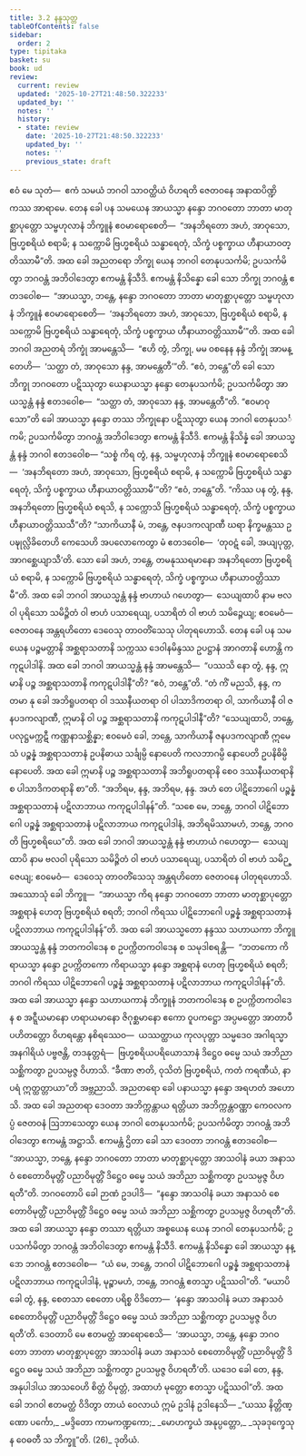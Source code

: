 ```yaml
---
title: 3.2 နန္ဒသုတ္တ
tableOfContents: false
sidebar:
  order: 2
type: tipitaka
basket: su
book: ud
review:
  current: review
  updated: '2025-10-27T21:48:50.322233'
  updated_by: ''
  notes: ''
  history:
  - state: review
    date: '2025-10-27T21:48:50.322233'
    updated_by: ''
    notes: ''
    previous_state: draft
---
```



<ReviewStatus review={frontmatter.review} showDetails={true} />

<HypothesisAnnotation frontmatter={frontmatter} />

<DynamicBreadcrumb />

<Division number="22" book="ud" e="ch" v="18" p="101">

<Paragraph number="158" book="ud">
ဧဝံ မေ သုတံ—  ဧကံ သမယံ ဘဂဝါ သာဝတ္ထိယံ ဝိဟရတိ ဇေတဝနေ အနာထပိဏ္ဍိကဿ အာရာမေ. တေန ခေါ ပန သမယေန အာယသ္မာ နန္ဒော ဘဂဝတော ဘာတာ မာတုစ္ဆာပုတ္တော သမ္ဗဟုလာနံ ဘိက္ခူနံ ဧဝမာရောစေတိ—  “အနဘိရတော အဟံ, အာဝုသော, ဗြဟ္မစရိယံ စရာမိ; န သက္ကောမိ ဗြဟ္မစရိယံ သန္ဓာရေတုံ, သိက္ခံ ပစ္စက္ခာယ ဟီနာယာဝတ္တိဿာမီ”တိ.
</Paragraph>

<Paragraph number="159" book="ud">
အထ ခေါ အညတရော ဘိက္ခု ယေန ဘဂဝါ တေနုပသင်္ကမိ; ဥပသင်္ကမိတွာ ဘဂဝန္တံ အဘိဝါဒေတွာ ဧကမန္တံ နိသီဒိ. ဧကမန္တံ နိသိန္နော ခေါ သော ဘိက္ခု ဘဂဝန္တံ ဧတဒဝေါစ—  “အာယသ္မာ, ဘန္တေ, နန္ဒော ဘဂဝတော ဘာတာ မာတုစ္ဆာပုတ္တော သမ္ဗဟုလာနံ ဘိက္ခူနံ ဧဝမာရောစေတိ—  ‘အနဘိရတော အဟံ, အာဝုသော, ဗြဟ္မစရိယံ စရာမိ, န သက္ကောမိ ဗြဟ္မစရိယံ သန္ဓာရေတုံ, သိက္ခံ ပစ္စက္ခာယ ဟီနာယာဝတ္တိဿာမီ’”တိ.
</Paragraph>

<Paragraph number="160" book="ud">
အထ ခေါ ဘဂဝါ အညတရံ ဘိက္ခုံ အာမန္တေသိ—  “ဧဟိ တွံ, ဘိက္ခု, မမ ဝစနေန နန္ဒံ ဘိက္ခုံ အာမန္တေဟိ—  ‘သတ္ထာ တံ, အာဝုသော နန္ဒ, အာမန္တေတီ’”တိ. “ဧဝံ, ဘန္တေ”တိ ခေါ သော ဘိက္ခု ဘဂဝတော ပဋိဿုတွာ ယေနာယသ္မာ နန္ဒော တေနုပသင်္ကမိ; ဥပသင်္ကမိတွာ အာယသ္မန္တံ နန္ဒံ ဧတဒဝေါစ—  “သတ္ထာ တံ, အာဝုသော နန္ဒ, အာမန္တေတီ”တိ.
</Paragraph>

<Paragraph number="161" book="ud">
“ဧဝမာဝုသော”တိ ခေါ အာယသ္မာ နန္ဒော တဿ ဘိက္ခုနော ပဋိဿုတွာ ယေန ဘဂဝါ တေနုပသင်္ကမိ; ဥပသင်္ကမိတွာ ဘဂဝန္တံ အဘိဝါဒေတွာ ဧကမန္တံ နိသီဒိ. ဧကမန္တံ နိသိန္နံ ခေါ အာယသ္မန္တံ နန္ဒံ ဘဂဝါ ဧတဒဝေါစ—
</Paragraph>

<Paragraph number="162" book="ud">
“သစ္စံ ကိရ တွံ, နန္ဒ, သမ္ဗဟုလာနံ ဘိက္ခူနံ ဧဝမာရောစေသိ—  ‘အနဘိရတော အဟံ, အာဝုသော, ဗြဟ္မစရိယံ စရာမိ, န သက္ကောမိ ဗြဟ္မစရိယံ သန္ဓာရေတုံ, သိက္ခံ ပစ္စက္ခာယ ဟီနာယာဝတ္တိဿာမီ’”တိ? “ဧဝံ, ဘန္တေ”တိ.
</Paragraph>

<Paragraph number="163" book="ud">
“ကိဿ ပန တွံ, နန္ဒ, အနဘိရတော ဗြဟ္မစရိယံ စရသိ, န သက္ကောသိ ဗြဟ္မစရိယံ သန္ဓာရေတုံ, သိက္ခံ ပစ္စက္ခာယ ဟီနာယာဝတ္တိဿသီ”တိ? “သာကိယာနီ မံ, ဘန္တေ, ဇနပဒကလျာဏီ ဃရာ နိက္ခမန္တဿ ဥပဍ္ဎုလ္လိခိတေဟိ ကေသေဟိ အပလောကေတွာ မံ ဧတဒဝေါစ—  ‘တုဝဋံ ခေါ, အယျပုတ္တ, အာဂစ္ဆေယျာသီ’တိ. သော ခေါ အဟံ, ဘန္တေ, တမနုဿရမာနော အနဘိရတော ဗြဟ္မစရိယံ စရာမိ, န သက္ကောမိ ဗြဟ္မစရိယံ သန္ဓာရေတုံ, သိက္ခံ ပစ္စက္ခာယ ဟီနာယာဝတ္တိဿာမီ”တိ.
</Paragraph>

<Paragraph number="164" book="ud">
အထ ခေါ ဘဂဝါ အာယသ္မန္တံ နန္ဒံ ဗာဟာယံ ဂဟေတွာ—  သေယျထာပိ နာမ ဗလဝါ ပုရိသော သမိဉ္ဇိတံ ဝါ ဗာဟံ ပသာရေယျ, ပသာရိတံ ဝါ ဗာဟံ သမိဉ္ဇေယျ; ဧဝမေဝံ—  ဇေတဝနေ အန္တရဟိတော ဒေဝေသု တာဝတိံသေသု ပါတုရဟောသိ.
</Paragraph>

<Paragraph number="165" book="ud">
တေန ခေါ ပန သမယေန ပဉ္စမတ္တာနိ အစ္ဆရာသတာနိ သက္ကဿ ဒေဝါနမိန္ဒဿ ဥပဋ္ဌာနံ အာဂတာနိ ဟောန္တိ ကကုဋပါဒါနိ. အထ ခေါ ဘဂဝါ အာယသ္မန္တံ နန္ဒံ အာမန္တေသိ—  “ပဿသိ နော တွံ, နန္ဒ, ဣမာနိ ပဉ္စ အစ္ဆရာသတာနိ ကကုဋပါဒါနီ”တိ? “ဧဝံ, ဘန္တေ”တိ.
</Paragraph>

<Paragraph number="166" book="ud">
“တံ ကိံ မညသိ, နန္ဒ, ကတမာ နု ခေါ အဘိရူပတရာ ဝါ ဒဿနီယတရာ ဝါ ပါသာဒိကတရာ ဝါ, သာကိယာနီ ဝါ ဇနပဒကလျာဏီ, ဣမာနိ ဝါ ပဉ္စ အစ္ဆရာသတာနိ ကကုဋပါဒါနီ”တိ? “သေယျထာပိ, ဘန္တေ, ပလုဋ္ဌမက္ကဋီ ကဏ္ဏနာသစ္ဆိန္နာ; ဧဝမေဝံ ခေါ, ဘန္တေ, သာကိယာနီ ဇနပဒကလျာဏီ ဣမေသံ ပဉ္စန္နံ အစ္ဆရာသတာနံ ဥပနိဓာယ သင်္ချမ္ပိ နောပေတိ ကလဘာဂမ္ပိ နောပေတိ ဥပနိဓိမ္ပိ နောပေတိ. အထ ခေါ ဣမာနိ ပဉ္စ အစ္ဆရာသတာနိ အဘိရူပတရာနိ စေဝ ဒဿနီယတရာနိ စ ပါသာဒိကတရာနိ စာ”တိ.
</Paragraph>

<Paragraph number="167" book="ud">
“အဘိရမ, နန္ဒ, အဘိရမ, နန္ဒ. အဟံ တေ ပါဋိဘောဂေါ ပဉ္စန္နံ အစ္ဆရာသတာနံ ပဋိလာဘာယ ကကုဋပါဒါနန်”တိ. “သစေ မေ, ဘန္တေ, ဘဂဝါ ပါဋိဘောဂေါ ပဉ္စန္နံ အစ္ဆရာသတာနံ ပဋိလာဘာယ ကကုဋပါဒါနံ, အဘိရမိဿာမဟံ, ဘန္တေ, ဘဂဝတိ ဗြဟ္မစရိယေ”တိ.
</Paragraph>

<Paragraph number="168" book="ud">
အထ ခေါ ဘဂဝါ အာယသ္မန္တံ နန္ဒံ ဗာဟာယံ ဂဟေတွာ—  သေယျထာပိ နာမ ဗလဝါ ပုရိသော သမိဉ္ဇိတံ ဝါ ဗာဟံ ပသာရေယျ, ပသာရိတံ ဝါ ဗာဟံ သမိဉ္ဇေယျ; ဧဝမေဝံ—  ဒေဝေသု တာဝတိံသေသု အန္တရဟိတော ဇေတဝနေ ပါတုရဟောသိ.
</Paragraph>

<Paragraph number="169" book="ud">
အဿောသုံ ခေါ ဘိက္ခူ—  “အာယသ္မာ ကိရ နန္ဒော ဘဂဝတော ဘာတာ မာတုစ္ဆာပုတ္တော အစ္ဆရာနံ ဟေတု ဗြဟ္မစရိယံ စရတိ; ဘဂဝါ ကိရဿ ပါဋိဘောဂေါ ပဉ္စန္နံ အစ္ဆရာသတာနံ ပဋိလာဘာယ ကကုဋပါဒါနန်”တိ.
</Paragraph>

<Paragraph number="170" book="ud">
အထ ခေါ အာယသ္မတော နန္ဒဿ သဟာယကာ ဘိက္ခူ အာယသ္မန္တံ နန္ဒံ ဘတကဝါဒေန စ ဥပက္ကိတကဝါဒေန စ သမုဒါစရန္တိ—  “ဘတကော ကိရာယသ္မာ နန္ဒော ဥပက္ကိတကော ကိရာယသ္မာ နန္ဒော အစ္ဆရာနံ ဟေတု ဗြဟ္မစရိယံ စရတိ; ဘဂဝါ ကိရဿ ပါဋိဘောဂေါ ပဉ္စန္နံ အစ္ဆရာသတာနံ ပဋိလာဘာယ ကကုဋပါဒါနန်”တိ.
</Paragraph>

<Paragraph number="171" book="ud">
အထ ခေါ အာယသ္မာ နန္ဒော သဟာယကာနံ ဘိက္ခူနံ ဘတကဝါဒေန စ ဥပက္ကိတကဝါဒေန စ အဋ္ဋီယမာနော ဟရာယမာနော ဇိဂုစ္ဆမာနော ဧကော ဝူပကဋ္ဌော အပ္ပမတ္တော အာတာပီ ပဟိတတ္တော ဝိဟရန္တော နစိရဿေဝ—  ယဿတ္ထာယ ကုလပုတ္တာ သမ္မဒေဝ အဂါရသ္မာ အနဂါရိယံ ပဗ္ဗဇန္တိ, တဒနုတ္တရံ—  ဗြဟ္မစရိယပရိယောသာနံ ဒိဋ္ဌေဝ ဓမ္မေ သယံ အဘိညာ သစ္ဆိကတွာ ဥပသမ္ပဇ္ဇ ဝိဟာသိ. “ခီဏာ ဇာတိ, ဝုသိတံ ဗြဟ္မစရိယံ, ကတံ ကရဏီယံ, နာပရံ ဣတ္ထတ္တာယာ”တိ အဗ္ဘညာသိ. အညတရော ခေါ ပနာယသ္မာ နန္ဒော အရဟတံ အဟောသိ.
</Paragraph>

<Paragraph number="172" book="ud">
အထ ခေါ အညတရာ ဒေဝတာ အဘိက္ကန္တာယ ရတ္တိယာ အဘိက္ကန္တဝဏ္ဏာ ကေဝလကပ္ပံ ဇေတဝနံ ဩဘာသေတွာ ယေန ဘဂဝါ တေနုပသင်္ကမိ; ဥပသင်္ကမိတွာ ဘဂဝန္တံ အဘိဝါဒေတွာ ဧကမန္တံ အဋ္ဌာသိ. ဧကမန္တံ ဌိတာ ခေါ သာ ဒေဝတာ ဘဂဝန္တံ ဧတဒဝေါစ—  “အာယသ္မာ, ဘန္တေ, နန္ဒော ဘဂဝတော ဘာတာ မာတုစ္ဆာပုတ္တော အာသဝါနံ ခယာ အနာသဝံ စေတောဝိမုတ္တိံ ပညာဝိမုတ္တိံ ဒိဋ္ဌေဝ ဓမ္မေ သယံ အဘိညာ သစ္ဆိကတွာ ဥပသမ္ပဇ္ဇ ဝိဟရတီ”တိ. ဘဂဝတောပိ ခေါ ဉာဏံ ဥဒပါဒိ—  “နန္ဒော အာသဝါနံ ခယာ အနာသဝံ စေတောဝိမုတ္တိံ ပညာဝိမုတ္တိံ ဒိဋ္ဌေဝ ဓမ္မေ သယံ အဘိညာ သစ္ဆိကတွာ ဥပသမ္ပဇ္ဇ ဝိဟရတီ”တိ.
</Paragraph>

<Paragraph number="173" book="ud">
အထ ခေါ အာယသ္မာ နန္ဒော တဿာ ရတ္တိယာ အစ္စယေန ယေန ဘဂဝါ တေနုပသင်္ကမိ; ဥပသင်္ကမိတွာ ဘဂဝန္တံ အဘိဝါဒေတွာ ဧကမန္တံ နိသီဒိ. ဧကမန္တံ နိသိန္နော ခေါ အာယသ္မာ နန္ဒော ဘဂဝန္တံ ဧတဒဝေါစ—  “ယံ မေ, ဘန္တေ, ဘဂဝါ ပါဋိဘောဂေါ ပဉ္စန္နံ အစ္ဆရာသတာနံ ပဋိလာဘာယ ကကုဋပါဒါနံ, မုဉ္စာမဟံ, ဘန္တေ, ဘဂဝန္တံ ဧတသ္မာ ပဋိဿဝါ”တိ. “မယာပိ ခေါ တွံ, နန္ဒ, စေတသာ စေတော ပရိစ္စ ဝိဒိတော—  ‘နန္ဒော အာသဝါနံ ခယာ အနာသဝံ စေတောဝိမုတ္တိံ ပညာဝိမုတ္တိံ ဒိဋ္ဌေဝ ဓမ္မေ သယံ အဘိညာ သစ္ဆိကတွာ ဥပသမ္ပဇ္ဇ ဝိဟရတီ’တိ. ဒေဝတာပိ မေ ဧတမတ္ထံ အာရောစေသိ—  ‘အာယသ္မာ, ဘန္တေ, နန္ဒော ဘဂဝတော ဘာတာ မာတုစ္ဆာပုတ္တော အာသဝါနံ ခယာ အနာသဝံ စေတောဝိမုတ္တိံ ပညာဝိမုတ္တိံ ဒိဋ္ဌေဝ ဓမ္မေ သယံ အဘိညာ သစ္ဆိကတွာ ဥပသမ္ပဇ္ဇ ဝိဟရတီ’တိ. ယဒေဝ ခေါ တေ, နန္ဒ, အနုပါဒါယ အာသဝေဟိ စိတ္တံ ဝိမုတ္တံ, အထာဟံ မုတ္တော ဧတသ္မာ ပဋိဿဝါ”တိ.
</Paragraph>

<Paragraph number="174" book="ud">
အထ ခေါ ဘဂဝါ ဧတမတ္ထံ ဝိဒိတွာ တာယံ ဝေလာယံ ဣမံ ဥဒါနံ ဥဒါနေသိ—
</Paragraph>

<Paragraph number="175" type="verses" book="ud">
_“ယဿ နိတ္တိဏ္ဏော ပင်္ကော,_  
_မဒ္ဒိတော ကာမကဏ္ဍကော;_  
_မောဟက္ခယံ အနုပ္ပတ္တော,_  
_သုခဒုက္ခေသု န ဝေဓတီ သ ဘိက္ခူ”တိ. (26)_  


</Paragraph>
</Division>

<Paragraph number="176" type="center" book="ud">
ဒုတိယံ.
</Paragraph>